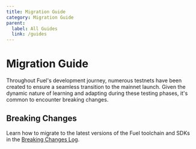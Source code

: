 ```yaml
---
title: Migration Guide
category: Migration Guide
parent:
  label: All Guides
  link: /guides
---
```


# Migration Guide

Throughout Fuel's development journey, numerous testnets have been created to ensure a seamless transition to the mainnet launch.
Given the dynamic nature of learning and adapting during these testing phases, it's common to encounter breaking changes.

## Breaking Changes

Learn how to migrate to the latest versions of the Fuel toolchain and SDKs in the [Breaking Changes Log](https://github.com/FuelLabs/breaking-change-log/tree/72f4d58126793c0f6d19a4ab65ce0742503485d6).
